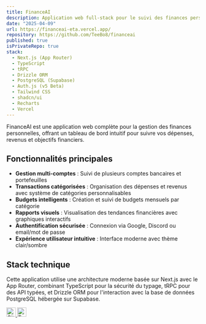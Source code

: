 ```yaml
---
title: FinanceAI
description: Application web full-stack pour le suivi des finances personnelles avec comptes, transactions, budgets, catégories, rapports visuels et authentification (Google/Discord).
date: "2025-04-09"
url: https://financeai-eta.vercel.app/
repository: https://github.com/TeeBo8/financeai
published: true
isPrivateRepo: true
stack:
  - Next.js (App Router)
  - TypeScript
  - tRPC
  - Drizzle ORM
  - PostgreSQL (Supabase)
  - Auth.js (v5 Beta)
  - Tailwind CSS
  - shadcn/ui
  - Recharts
  - Vercel
---
```


FinanceAI est une application web complète pour la gestion des finances personnelles, offrant un tableau de bord intuitif pour suivre vos dépenses, revenus et objectifs financiers.

## Fonctionnalités principales

- **Gestion multi-comptes** : Suivi de plusieurs comptes bancaires et portefeuilles
- **Transactions catégorisées** : Organisation des dépenses et revenus avec système de catégories personnalisables
- **Budgets intelligents** : Création et suivi de budgets mensuels par catégorie
- **Rapports visuels** : Visualisation des tendances financières avec graphiques interactifs
- **Authentification sécurisée** : Connexion via Google, Discord ou email/mot de passe
- **Expérience utilisateur intuitive** : Interface moderne avec thème clair/sombre

## Stack technique

Cette application utilise une architecture moderne basée sur Next.js avec le App Router, combinant TypeScript pour la sécurité du typage, tRPC pour des API typées, et Drizzle ORM pour l'interaction avec la base de données PostgreSQL hébergée sur Supabase.

<div className="flex justify-end gap-2 mt-5">
  <a href="https://github.com/TeeBo8" target="_blank" rel="noopener noreferrer">
    <img src="https://i.imgur.com/gNeMtO4.png" alt="GitHub" width="24" height="24" />
  </a>
  <a href="https://x.com/THIBAUL76280609" target="_blank" rel="noopener noreferrer">
    <img src="https://i.imgur.com/yvDFaXX.png" alt="Twitter" width="24" height="24" />
  </a>
</div> 